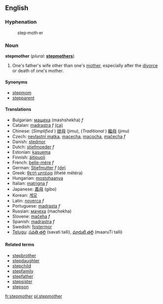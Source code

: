 ==English==

===Hyphenation===
:step·moth·er

===Noun===
'''stepmother''' (''plural:'' '''[[stepmothers]]''')

# One's father's wife other than one's [[mother]], especially after the [[divorce]] or death of one's mother.

====Synonyms====
*[[stepmom]]
*[[stepparent]]

====Translations====
*Bulgarian: [[мащеха]] (mashshekha) ''f''
*Catalan: [[madrastra]] ''f'' [[:ca:madrastra|(ca)]] 
*Chinese: (''Simplified {{zh}}'') [[继母]] (jimu), (''Traditional {{zh}}'') [[繼母]] (jimu)
*Czech: [[nevlastní matka]], [[macecha]], [[macocha]], [[mačecha]] ''f''
*Danish: [[stedmor]]
*Dutch: [[stiefmoeder]] ''f''
*Estonian: [[kasuema]]
*Finnish: [[äitipuoli]]
*French: [[belle-mère]] ''f''
*German: [[Stiefmutter]] ''f'' [[:de:Stiefmutter|(de)]] 
*Greek: [[θετή μητέρα]] (theté mētéra)
*Hungarian: [[mostohaanya]]
*Italian: [[matrigna]] ''f''
*Japanese: [[義母]] (gibo)
*Korean: [[계모]]
*Latin: [[noverca]] ''f''
*Portuguese: [[madrasta]] ''f''
*Russian: [[мачеха]] (machekha)
*Slovene: [[mačeha]] ''f''
*Spanish: [[madrastra]] ''f''
*Swedish: [[fostermor]] {{c}}
*[[Telugu]]: [[సవతి తల్లి]] (savati talli),  [[మారుటి తల్లి]] (maaruTi talli)

====Related terms====
*[[stepbrother]]
*[[stepdaughter]]
*[[stepchild]]
*[[stepfamily]]
*[[stepfather]]
*[[stepsister]]
*[[stepson]]

[[fr:stepmother]]
[[pl:stepmother]]